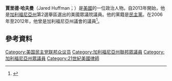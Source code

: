 '''賈里德·哈夫曼'''（Jared Huffman；{{bd|1964年|2月18日}}）是[[美國|美國]]的一位政治人物。自2013年開始，他是[[加利福尼亞州|加利福尼亞州]]第2選舉區選出的美國眾議院議員。他的黨籍是[[民主黨_(美國)|民主黨]]。在2006年至2012年，他曾是加利福尼亞州議會的議員<ref name=marinij>{{cite news |last=Halstead |first=Richard |title=Assemblyman Jared Huffman easily defeats Roberts |url=http://www.marinij.com/election/ci_21943933/assemblyman-jared-huffman-takes-early-big-lead-after |publisher=marinij.com |accessdate=7 November 2012 |deadurl=yes |archiveurl=https://web.archive.org/web/20130401031709/http://www.marinij.com/election/ci_21943933/assemblyman-jared-huffman-takes-early-big-lead-after |archivedate=2013-04-01 }}</ref>。
== 參考資料 ==
{{reflist}}
[[Category:美国民主党联邦众议员|Category:美国民主党联邦众议员]]
[[Category:加利福尼亞州聯邦眾議員|Category:加利福尼亞州聯邦眾議員]]
[[Category:加利福尼亞州眾議員|Category:加利福尼亞州眾議員]]
[[Category:21世紀美國律師|Category:21世紀美國律師]]